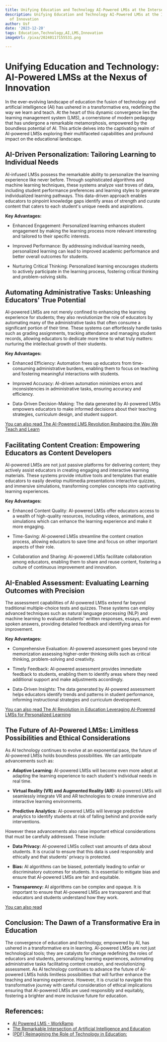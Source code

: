 ```yaml
---
title: Unifying Education and Technology AI-Powered LMSs at the Intersection of Innovation
description: Unifying Education and Technology AI-Powered LMSs at the Intersection
  of Innovation
author: Usf
date: '2023-12-20'
tags: Education,Technology,AI,LMS,Innovation
imageUrl: /pixa/20240117155531.png

---
```

# Unifying Education and Technology: AI-Powered  LMSs at the Nexus of Innovation

In the  ever-evolving landscape of  education the fusion of technology and  artificial intelligence (AI) has ushered in  a transformative era, redefining the way we learn and teach. At the heart of this  dynamic convergence lies the learning management system (LMS),  a cornerstone of modern pedagogy that has undergone a remarkable metamorphosis, empowered by the boundless potential of AI. This article delves  into the  captivating realm of AI-powered LMSs exploring their multifaceted capabilities and profound impact  on  the educational  landscape.

## AI-Driven Personalization: Tailoring Learning  to Individual Needs

AI-infused  LMSs  possess the remarkable  ability  to personalize the learning experience like never before. Through sophisticated algorithms and machine learning techniques, these systems analyze vast troves of data, including student performance preferences  and learning  styles to generate  individualized  learning pathways. This data-driven approach enables educators to pinpoint knowledge gaps identify areas of strength and curate content that caters to each student's  unique needs and aspirations.

**Key Advantages:**

- Enhanced Engagement: Personalized learning enhances  student engagement by making the learning process more  relevant interesting  and tailored to their specific interests.

- Improved Performance: By addressing  individual learning needs, personalized learning can lead to improved academic performance and better overall outcomes for students.

- Nurturing Critical Thinking: Personalized learning encourages students to actively participate in the learning process, fostering critical thinking and problem-solving  skills.

## Automating Administrative Tasks: Unleashing Educators' True Potential

AI-powered LMSs are not merely confined to enhancing the learning experience for students; they also revolutionize the role of educators by automating many of the administrative tasks that often  consume a significant portion  of their time. These systems can effortlessly handle tasks  such as grading assignments, tracking attendance and managing student records, allowing educators to dedicate more time to what truly matters: nurturing  the intellectual  growth of their students.

**Key Advantages:**

- Enhanced Efficiency: Automation frees up educators  from time-consuming administrative burdens, enabling them to focus  on teaching and fostering meaningful interactions with students.

- Improved Accuracy: AI-driven automation minimizes errors and inconsistencies in administrative tasks, ensuring accuracy and efficiency.

- Data-Driven Decision-Making: The data generated by AI-powered LMSs empowers educators to make informed decisions about their teaching strategies,  curriculum design, and student support.

[You can also read The AI-Powered LMS Revolution Reshaping the Way We Teach and  Learn](The%20AI-Powered%20LMS%20Revolution%20Reshaping%20the%20Way%20We%20Teach%20and%20Learn)


## Facilitating Content Creation: Empowering Educators as Content Developers

AI-powered LMSs are not just passive platforms for  delivering  content; they actively assist educators in creating engaging and interactive learning materials. These systems provide intuitive tools and templates  that enable educators to easily develop multimedia presentations interactive quizzes, and  immersive simulations,  transforming complex concepts into captivating learning experiences.

**Key Advantages:**

- Enhanced Content Quality: AI-powered LMSs offer educators access to a wealth of high-quality  resources, including  videos, animations, and simulations which can enhance the learning experience and make it more engaging.

- Time-Saving: AI-powered LMSs streamline the content creation  process, allowing educators to save  time  and focus on other important aspects of their role.

-  Collaboration and Sharing: AI-powered LMSs facilitate collaboration among educators, enabling them to share and  reuse content,  fostering a culture of continuous improvement  and innovation.

## AI-Enabled Assessment: Evaluating Learning Outcomes with Precision

The assessment capabilities of  AI-powered LMSs extend far beyond traditional  multiple-choice tests and quizzes. These systems can employ advanced techniques such as natural language processing (NLP) and machine learning  to evaluate students' written responses, essays, and even spoken answers,  providing detailed feedback and identifying areas for improvement.

**Key Advantages:**

- Comprehensive Evaluation:  AI-powered assessment  goes beyond rote memorization assessing higher-order thinking skills such  as critical thinking, problem-solving and creativity.

-  Timely Feedback: AI-powered assessment  provides immediate feedback to students, enabling  them to  identify areas where they need additional support and make  adjustments accordingly.

- Data-Driven Insights: The data generated by AI-powered assessment helps educators identify trends  and patterns in student performance, informing instructional strategies and curriculum development.

[You can also  read The AI Revolution  in  Education Leveraging AI-Powered LMSs for Personalized Learning](The%20AI%20Revolution%20in%20Education%20Leveraging%20AI-Powered%20LMSs%20for%20Personalized%20Learning)


## The Future of AI-Powered LMSs: Limitless Possibilities and Ethical Considerations

As AI technology continues to evolve at an exponential pace, the future of AI-powered LMSs holds  boundless possibilities. We  can anticipate advancements such as:

- **Adaptive Learning:** AI-powered LMSs will  become even more adept at adapting the  learning experience to each  student's individual needs in real time.

- **Virtual Reality (VR) and Augmented Reality (AR):** AI-powered  LMSs will seamlessly integrate VR and AR technologies to create immersive and  interactive learning environments.

- **Predictive Analytics:** AI-powered LMSs  will leverage predictive analytics to identify students at risk of falling behind and provide early interventions.

However these advancements also raise important ethical considerations that must  be carefully addressed. These include:

- **Data Privacy:**  AI-powered  LMSs collect vast amounts of data about students. It is crucial to ensure that this  data is used responsibly and ethically and that students' privacy is protected.

- **Bias:** AI algorithms can be biased, potentially leading to unfair or discriminatory outcomes for students. It is essential to mitigate bias and ensure that AI-powered  LMSs are  fair and  equitable.

- **Transparency:** AI algorithms  can be complex and opaque. It  is important to ensure that AI-powered LMSs are transparent and that educators and students understand how they  work.

[You can also  read ]()


## Conclusion: The Dawn of  a Transformative Era in Education

The convergence of education and  technology, empowered by  AI, has ushered in a  transformative era in  learning. AI-powered LMSs are not just technological tools; they are  catalysts for change redefining the  roles of educators and students, personalizing learning experiences, automating administrative tasks facilitating content creation, and revolutionizing assessment. As AI technology continues to advance the future of  AI-powered LMSs holds limitless possibilities that will further enhance the teaching and learning experience. However, it is crucial to navigate this transformative journey with  careful consideration  of ethical implications ensuring that AI-powered LMSs are used responsibly and equitably, fostering a brighter and more inclusive future for education.

## References:
- [AI Powered LMS - WorkRamp](https://www.workramp.com/products/employee-learning/ai-powered-lms/)
- [The Remarkable Intersection of Artificial Intelligence and Education](https://www.linkedin.com/pulse/unleashing-future-remarkable-intersection-artificial-education-alain)
- [[PDF] Reimagining the Role of Technology in Education:](https://tech.ed.gov/files/2017/01/NETP17.pdf)
